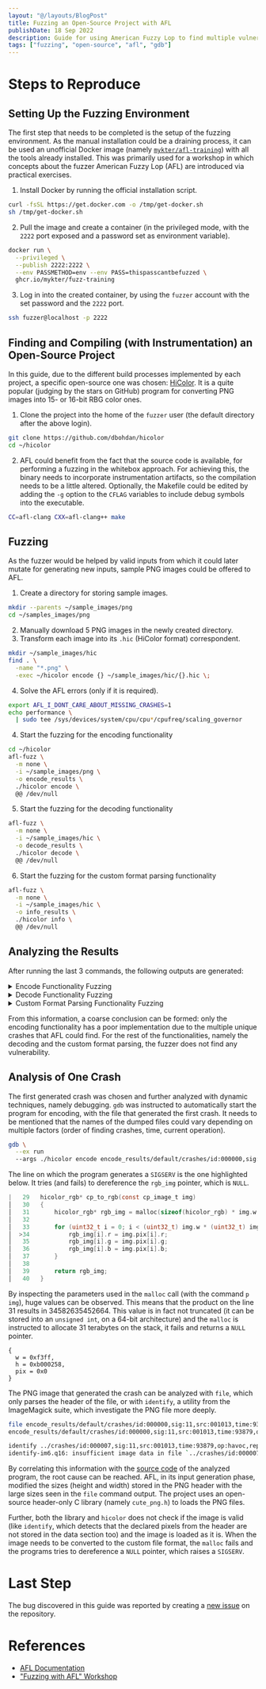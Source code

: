 ```yaml
---
layout: "@/layouts/BlogPost"
title: Fuzzing an Open-Source Project with AFL
publishDate: 18 Sep 2022
description: Guide for using American Fuzzy Lop to find multiple vulnerabilities into an open-source project
tags: ["fuzzing", "open-source", "afl", "gdb"]
---
```


# Steps to Reproduce

## Setting Up the Fuzzing Environment

The first step that needs to be completed is the setup of the fuzzing environment. As the manual installation could be a draining process, it can be used an unofficial Docker image (namely [`mykter/afl-training`](https://hub.docker.com/r/mykter/afl-training/dockerfile)) with all the tools already installed. This was primarily used for a workshop in which concepts about the fuzzer American Fuzzy Lop (AFL) are introduced via practical exercises.

1. Install Docker by running the official installation script.

```bash
curl -fsSL https://get.docker.com -o /tmp/get-docker.sh
sh /tmp/get-docker.sh
```

2. Pull the image and create a container (in the privileged mode, with the `2222` port exposed and a password set as environment variable).

```bash
docker run \
  --privileged \
  --publish 2222:2222 \
  --env PASSMETHOD=env --env PASS=thispasscantbefuzzed \
  ghcr.io/mykter/fuzz-training
```

3. Log in into the created container, by using the `fuzzer` account with the set password and the `2222` port.

```bash
ssh fuzzer@localhost -p 2222
```

## Finding and Compiling (with Instrumentation) an Open-Source Project

In this guide, due to the different build processes implemented by each project, a specific open-source one was chosen: [HiColor](https://github.com/dbohdan/hicolor). It is a quite popular (judging by the stars on GitHub) program for converting PNG images into 15- or 16-bit RBG color ones.

1. Clone the project into the home of the `fuzzer` user (the default directory after the above login).

```bash
git clone https://github.com/dbohdan/hicolor
cd ~/hicolor
```

2. AFL could benefit from the fact that the source code is available, for performing a fuzzing in the whitebox approach. For achieving this, the binary needs to incorporate instrumentation artifacts, so the compilation needs to be a little altered. Optionally, the Makefile could be edited by adding the `-g` option to the `CFLAG` variables to include debug symbols into the executable.

```bash
CC=afl-clang CXX=afl-clang++ make
```

## Fuzzing

As the fuzzer would be helped by valid inputs from which it could later mutate for generating new inputs, sample PNG images could be offered to AFL.

1. Create a directory for storing sample images.

```bash
mkdir --parents ~/sample_images/png
cd ~/samples_images/png
```

2. Manually download 5 PNG images in the newly created directory.
3. Transform each image into its `.hic` (HiColor format) correspondent.

```bash
mkdir ~/sample_images/hic
find . \
  -name "*.png" \
  -exec ~/hicolor encode {} ~/sample_images/hic/{}.hic \;
```

4. Solve the AFL errors (only if it is required).

```bash
export AFL_I_DONT_CARE_ABOUT_MISSING_CRASHES=1
echo performance \
  | sudo tee /sys/devices/system/cpu/cpu*/cpufreq/scaling_governor
```

4. Start the fuzzing for the encoding functionality

```bash
cd ~/hicolor
afl-fuzz \
  -m none \
  -i ~/sample_images/png \
  -o encode_results \
  ./hicolor encode \
  @@ /dev/null
```

5. Start the fuzzing for the decoding functionality

```bash
afl-fuzz \
  -m none \
  -i ~/sample_images/hic \
  -o decode_results \
  ./hicolor decode \
  @@ /dev/null
```

6. Start the fuzzing for the custom format parsing functionality

```bash
afl-fuzz \
  -m none \
  -i ~/sample_images/hic \
  -o info_results \
  ./hicolor info \
  @@ /dev/null
```

## Analyzing the Results

After running the last 3 commands, the following outputs are generated:

<details>

<summary>Encode Functionality Fuzzing</summary>

```
               american fuzzy lop ++3.00c (default) [fast] {0}
┌─ process timing ────────────────────────────────────┬─ overall results ────┐
│        run time : 0 days, 0 hrs, 6 min, 14 sec      │  cycles done : 0     │
│   last new path : 0 days, 0 hrs, 1 min, 25 sec      │  total paths : 1024  │
│ last uniq crash : 0 days, 0 hrs, 4 min, 41 sec      │ uniq crashes : 8     │
│  last uniq hang : none seen yet                     │   uniq hangs : 0     │
├─ cycle progress ───────────────────┬─ map coverage ─┴──────────────────────┤
│  now processing : 1000.8 (97.7%)   │    map density : 0.05% / 0.11%        │
│ paths timed out : 143 (13.96%)     │ count coverage : 1.47 bits/tuple      │
├─ stage progress ───────────────────┼─ findings in depth ───────────────────┤
│  now trying : splice 1             │ favored paths : 17 (1.66%)            │
│ stage execs : 55/73 (75.34%)       │  new edges on : 18 (1.76%)            │
│ total execs : 479k                 │ total crashes : 8 (8 unique)          │
│  exec speed : 1327/sec             │  total tmouts : 1688 (8 unique)       │
├─ fuzzing strategy yields ──────────┴───────────────┬─ path geometry ───────┤
│   bit flips : n/a, n/a, n/a                        │    levels : 7         │
│  byte flips : n/a, n/a, n/a                        │   pending : 4.29G     │
│ arithmetics : n/a, n/a, n/a                        │  pend fav : 0         │
│  known ints : n/a, n/a, n/a                        │ own finds : 24        │
│  dictionary : n/a, n/a, n/a                        │  imported : 0         │
│havoc/splice : 32/224k, 0/236k                      │ stability : 100.00%   │
│   py/custom : 0/0, 0/0                             ├───────────────────────┘
│        trim : 99.54%/11.9k, n/a                    │          [cpu000: 62%]
└────────────────────────────────────────────────────┘
```

</details>

<details>

<summary>Decode Functionality Fuzzing</summary>

```
               american fuzzy lop ++3.00c (default) [fast] {0}
┌─ process timing ────────────────────────────────────┬─ overall results ────┐
│        run time : 0 days, 0 hrs, 2 min, 43 sec      │  cycles done : 0     │
│   last new path : 0 days, 0 hrs, 0 min, 3 sec       │  total paths : 1160  │
│ last uniq crash : none seen yet                     │ uniq crashes : 0     │
│  last uniq hang : none seen yet                     │   uniq hangs : 0     │
├─ cycle progress ───────────────────┬─ map coverage ─┴──────────────────────┤
│  now processing : 1090.1 (94.0%)   │    map density : 0.43% / 0.51%        │
│ paths timed out : 1 (0.09%)        │ count coverage : 5.56 bits/tuple      │
├─ stage progress ───────────────────┼─ findings in depth ───────────────────┤
│  now trying : trim 1024/1024       │ favored paths : 35 (3.02%)            │
│ stage execs : 107/137 (78.10%)     │  new edges on : 36 (3.10%)            │
│ total execs : 26.6k                │ total crashes : 0 (0 unique)          │
│  exec speed : 679.2/sec            │  total tmouts : 63 (1 unique)         │
├─ fuzzing strategy yields ──────────┴───────────────┬─ path geometry ───────┤
│   bit flips : n/a, n/a, n/a                        │    levels : 3         │
│  byte flips : n/a, n/a, n/a                        │   pending : 722       │
│ arithmetics : n/a, n/a, n/a                        │  pend fav : 29        │
│  known ints : n/a, n/a, n/a                        │ own finds : 159       │
│  dictionary : n/a, n/a, n/a                        │  imported : 0         │
│havoc/splice : 120/7524, 39/3989                    │ stability : 100.00%   │
│   py/custom : 0/0, 0/0                             ├───────────────────────┘
│        trim : 76.39%/5762, n/a                     │          [cpu000:112%]
└────────────────────────────────────────────────────┘
```

</details>

<details>

<summary>Custom Format Parsing Functionality Fuzzing</summary>

```
              american fuzzy lop ++3.00c (default) [fast] {0}
┌─ process timing ────────────────────────────────────┬─ overall results ────┐
│        run time : 0 days, 0 hrs, 2 min, 24 sec      │  cycles done : 1     │
│   last new path : none yet (odd, check syntax!)     │  total paths : 1001  │
│ last uniq crash : none seen yet                     │ uniq crashes : 0     │
│  last uniq hang : none seen yet                     │   uniq hangs : 0     │
├─ cycle progress ───────────────────┬─ map coverage ─┴──────────────────────┤
│  now processing : 0.1160 (0.0%)    │    map density : 0.01% / 0.01%        │
│ paths timed out : 0 (0.00%)        │ count coverage : 1.00 bits/tuple      │
├─ stage progress ───────────────────┼─ findings in depth ───────────────────┤
│  now trying : splice 1             │ favored paths : 1 (0.10%)             │
│ stage execs : 16/32 (50.00%)       │  new edges on : 1 (0.10%)             │
│ total execs : 376k                 │ total crashes : 0 (0 unique)          │
│  exec speed : 2193/sec             │  total tmouts : 0 (0 unique)          │
├─ fuzzing strategy yields ──────────┴───────────────┬─ path geometry ───────┤
│   bit flips : n/a, n/a, n/a                        │    levels : 1         │
│  byte flips : n/a, n/a, n/a                        │   pending : 0         │
│ arithmetics : n/a, n/a, n/a                        │  pend fav : 0         │
│  known ints : n/a, n/a, n/a                        │ own finds : 0         │
│  dictionary : n/a, n/a, n/a                        │  imported : 0         │
│havoc/splice : 0/296k, 0/71.8k                      │ stability : 100.00%   │
│   py/custom : 0/0, 0/0                             ├───────────────────────┘
│        trim : 100.00%/28, n/a                      │          [cpu000: 87%]
└────────────────────────────────────────────────────┘
```

</details>

From this information, a coarse conclusion can be formed: only the encoding functionality has a poor implementation due to the multiple unique crashes that AFL could find. For the rest of the functionalities, namely the decoding and the custom format parsing, the fuzzer does not find any vulnerability.

## Analysis of One Crash

The first generated crash was chosen and further analyzed with dynamic techniques, namely debugging. `gdb` was instructed to automatically start the program for encoding, with the file that generated the first crash. It needs to be mentioned that the names of the dumped files could vary depending on multiple factors (order of finding crashes, time, current operation).

```bash
gdb \
  --ex run
  --args ./hicolor encode encode_results/default/crashes/id:000000,sig:11,src:001013,time:93879,op:havoc,rep:2 encoded.hic
```

The line on which the program generates a `SIGSERV` is the one highlighted below. It tries (and fails) to dereference the `rgb_img` pointer, which is `NULL`.

```c
|   29   hicolor_rgb* cp_to_rgb(const cp_image_t img)                                │
│   30   {                                                                           │
│   31       hicolor_rgb* rgb_img = malloc(sizeof(hicolor_rgb) * img.w * img.h);     │
│   32                                                                               │
│   33       for (uint32_t i = 0; i < (uint32_t) img.w * (uint32_t) img.h; i++) {    │
│  >34           rgb_img[i].r = img.pix[i].r;                                        │
│   35           rgb_img[i].g = img.pix[i].g;                                        │
│   36           rgb_img[i].b = img.pix[i].b;                                        │
│   37       }                                                                       │
│   38                                                                               │
│   39       return rgb_img;                                                         │
│   40   }
```

By inspecting the parameters used in the `malloc` call (with the command `p img`), huge values can be observed. This means that the product on the line 31 results in 34582635452664. This value is in fact not truncated (it can be stored into an `unsigned int`, on a 64-bit architecture) and the `malloc` is instructed to allocate 31 terabytes on the stack, it fails and returns a `NULL` pointer.

```
{
  w = 0xf3ff,
  h = 0xb000258,
  pix = 0x0
}
```

The PNG image that generated the crash can be analyzed with `file`, which only parses the header of the file, or with `identify`, a utility from the ImageMagick suite, which investigate the PNG file more deeply.

```bash
file encode_results/default/crashes/id:000000,sig:11,src:001013,time:93879,op:havoc,rep:2
encode_results/default/crashes/id:000000,sig:11,src:001013,time:93879,op:havoc,rep:2: PNG image data, 62463 x 184549976, 8-bit/color RGB, non-interlaced
```

```bash
identify ../crashes/id:000007,sig:11,src:001013,time:93879,op:havoc,rep:2
identify-im6.q16: insufficient image data in file `../crashes/id:000007,sig:11,src:001013,time:93879,op:havoc,rep:2' @ error/png.c/ReadPNGImage/4098.
```

By correlating this information with the [source code](https://github.com/dbohdan/hicolor/blob/master/cli.c) of the analyzed program, the root cause can be reached. AFL, in its input generation phase, modified the sizes (height and width) stored in the PNG header with the large sizes seen in the `file` command output. The project uses an open-source header-only C library (namely `cute_png.h`) to loads the PNG files.

Further, both the library and `hicolor` does not check if the image is valid (like `identify`, which detects that the declared pixels from the header are not stored in the data section too) and the image is loaded as it is. When the image needs to be converted to the custom file format, the `malloc` fails and the programs tries to dereference a `NULL` pointer, which raises a `SIGSERV`.

# Last Step

The bug discovered in this guide was reported by creating a [new issue](https://github.com/dbohdan/hicolor/issues/2) on the repository.

# References

- [AFL Documentation](https://afl-1.readthedocs.io/en/latest/index.html)
- ["Fuzzing with AFL" Workshop](https://github.com/mykter/afl-training)
